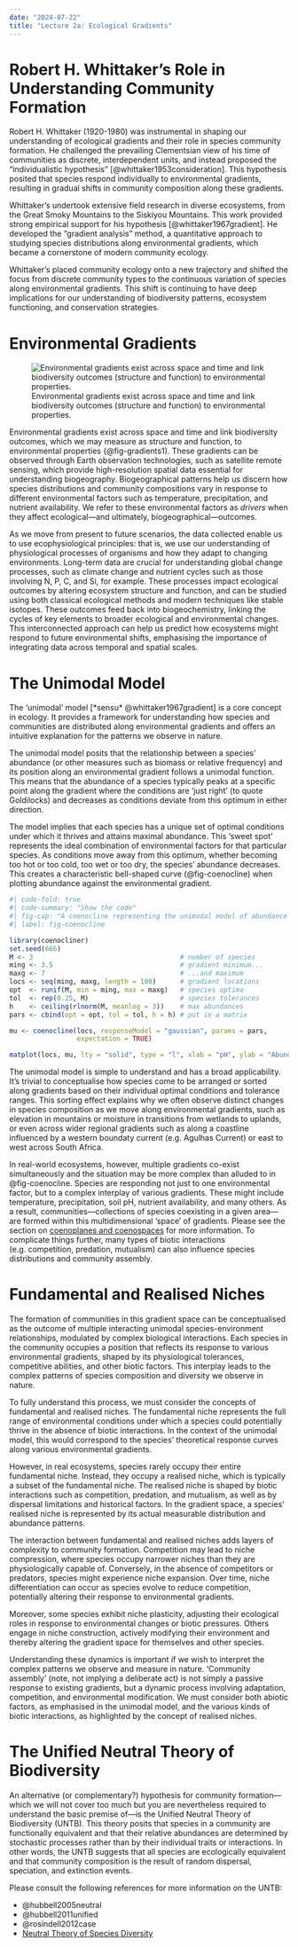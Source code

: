 ```yaml
---
date: "2024-07-22"
title: "Lecture 2a: Ecological Gradients"
---
```


# Robert H. Whittaker's Role in Understanding Community Formation

Robert H. Whittaker (1920-1980) was instrumental in shaping our understanding of ecological gradients and their role in species community formation. He challenged the prevailing Clementsian view of his time of communities as discrete, interdependent units, and instead proposed the "individualistic hypothesis" [@whittaker1953consideration]. This hypothesis posited that species respond individually to environmental gradients, resulting in gradual shifts in community composition along these gradients.

Whittaker's undertook extensive field research in diverse ecosystems, from the Great Smoky Mountains to the Siskiyou Mountains. This work provided strong empirical support for his hypothesis [@whittaker1967gradient]. He developed the "gradient analysis" method, a quantitative approach to studying species distributions along environmental gradients, which became a cornerstone of modern community ecology.

Whittaker's placed community ecology onto a new trajectory and shifted the focus from discrete community types to the continuous variation of species along environmental gradients. This shift is continuing to have deep implications for our understanding of biodiversity patterns, ecosystem functioning, and conservation strategies.

# Environmental Gradients

![Environmental gradients exist across space and time and link biodiversity outcomes (structure and function) to environmental properties.](/images/gradients1.png){fig-align="center" #fig-gradients1}

Environmental gradients exist across space and time and link biodiversity outcomes, which we may measure as structure and function, to environmental properties {@fig-gradients1). These gradients can be observed through Earth observation technologies, such as satellite remote sensing, which provide high-resolution spatial data essential for understanding biogeography. Biogeographical patterns help us discern how species distributions and community compositions vary in response to different environmental factors such as temperature, precipitation, and nutrient availability. We refer to these environmental factors as *drivers* when they affect ecological—and ultimately, biogeographical—outcomes.

As we move from present to future scenarios, the data collected enable us to use ecophysiological principles: that is, we use our understanding of physiological processes of organisms and how they adapt to changing environments. Long-term data are crucial for understanding global change processes, such as climate change and nutrient cycles such as those involving N, P, C, and Si, for example. These processes impact ecological outcomes by altering ecosystem structure and function, and can be studied using both classical ecological methods and modern techniques like stable isotopes. These outcomes feed back into biogeochemistry, linking the cycles of key elements to broader ecological and environmental changes. This interconnected approach can help us predict how ecosystems might respond to future environmental shifts, emphasising the importance of integrating data across temporal and spatial scales.

# The Unimodal Model {#sec-unimodal}

The 'unimodal' model [*sensu* @whittaker1967gradient] is a core concept in ecology. It provides a framework for understanding how species and communities are distributed along environmental gradients and offers an intuitive explanation for the patterns we observe in nature.

The unimodal model posits that the relationship between a species' abundance (or other measures such as biomass or relative frequency) and its position along an environmental gradient follows a unimodal function. This means that the abundance of a species typically peaks at a specific point along the gradient where the conditions are 'just right' (to quote Goldilocks) and decreases as conditions deviate from this optimum in either direction.

The model implies that each species has a unique set of optimal conditions under which it thrives and attains maximal abundance. This 'sweet spot' represents the ideal combination of environmental factors for that particular species. As conditions move away from this optimum, whether becoming too hot or too cold, too wet or too dry, the species' abundance decreases. This creates a characteristic bell-shaped curve (@fig-coenocline) when plotting abundance against the environmental gradient.

```r
#| code-fold: true
#| code-summary: "Show the code"
#| fig-cap: "A coenocline representing the unimodal model of abundance of three species along a hypothetical environmental gradient."
#| label: fig-coenocline

library(coenocliner)
set.seed(666)
M <- 3                                     # number of species
ming <- 3.5                                # gradient minimum...
maxg <- 7                                  # ...and maximum
locs <- seq(ming, maxg, length = 100)      # gradient locations
opt  <- runif(M, min = ming, max = maxg)   # species optima
tol  <- rep(0.25, M)                       # species tolerances
h    <- ceiling(rlnorm(M, meanlog = 3))    # max abundances
pars <- cbind(opt = opt, tol = tol, h = h) # put in a matrix

mu <- coenocline(locs, responseModel = "gaussian", params = pars,
                 expectation = TRUE)

matplot(locs, mu, lty = "solid", type = "l", xlab = "pH", ylab = "Abundance")
```


The unimodal model is simple to understand and has a broad applicability. It's trivial to conceptualise how species come to be arranged or sorted along gradients based on their individual optimal conditions and tolerance ranges. This sorting effect explains why we often observe distinct changes in species composition as we move along environmental gradients, such as elevation in mountains or moisture in transitions from wetlands to uplands, or even across wider regional gradients such as along a coastline influenced by a western boundaty current (e.g. Agulhas Current) or east to west across South Africa.

In real-world ecosystems, however, multiple gradients co-exist simultaneously and the situation may be more complex than alluded to in @fig-coenocline. Species are responding not just to one environmental factor, but to a complex interplay of various gradients. These might include temperature, precipitation, soil pH, nutrient availability, and many others. As a result, communities---collections of species coexisting in a given area---are formed within this multidimensional 'space' of gradients. Please see the section on [coenoplanes and coenospaces](01-introduction.html#sec-gradients) for more information. To complicate things further, many types of biotic interactions (e.g. competition, predation, mutualism) can also influence species distributions and community assembly.

# Fundamental and Realised Niches {#sec-niches}

The formation of communities in this gradient space can be conceptualised as the outcome of multiple interacting unimodal species-environment relationships, modulated by complex biological interactions. Each species in the community occupies a position that reflects its response to various environmental gradients, shaped by its physiological tolerances, competitive abilities, and other biotic factors. This interplay leads to the complex patterns of species composition and diversity we observe in nature.

To fully understand this process, we must consider the concepts of fundamental and realised niches. The fundamental niche represents the full range of environmental conditions under which a species could potentially thrive in the absence of biotic interactions. In the context of the unimodal model, this would correspond to the species' theoretical response curves along various environmental gradients.

However, in real ecosystems, species rarely occupy their entire fundamental niche. Instead, they occupy a realised niche, which is typically a subset of the fundamental niche. The realised niche is shaped by biotic interactions such as competition, predation, and mutualism, as well as by dispersal limitations and historical factors. In the gradient space, a species' realised niche is represented by its actual measurable distribution and abundance patterns.

The interaction between fundamental and realised niches adds layers of complexity to community formation. Competition may lead to niche compression, where species occupy narrower niches than they are physiologically capable of. Conversely, in the absence of competitors or predators, species might experience niche expansion. Over time, niche differentiation can occur as species evolve to reduce competition, potentially altering their response to environmental gradients.

Moreover, some species exhibit niche plasticity, adjusting their ecological roles in response to environmental changes or biotic pressures. Others engage in niche construction, actively modifying their environment and thereby altering the gradient space for themselves and other species.

Understanding these dynamics is important if we wish to interpret the complex patterns we observe and measure in nature. 'Community assembly' (note, not implying a deliberate act) is not simply a passive response to existing gradients, but a dynamic process involving adaptation, competition, and environmental modification. We must consider both abiotic factors, as emphasised in the unimodal model, and the various kinds of biotic interactions, as highlighted by the concept of realised niches.

# The Unified Neutral Theory of Biodiversity

An alternative (or complementary?) hypothesis for community formation---which we will not cover too much but you are nevertheless required to understand the basic premise of---is the Unified Neutral Theory of Biodiversity (UNTB). This theory posits that species in a community are functionally equivalent and that their relative abundances are determined by stochastic processes rather than by their individual traits or interactions. In other words, the UNTB suggests that all species are ecologically equivalent and that community composition is the result of random dispersal, speciation, and extinction events.

Please consult the following references for more information on the UNTB:

- @hubbell2005neutral
- @hubbell2011unified
- @rosindell2012case
- [Neutral Theory of Species Diversity](https://www.nature.com/scitable/knowledge/library/neutral-theory-of-species-diversity-13259703/)
